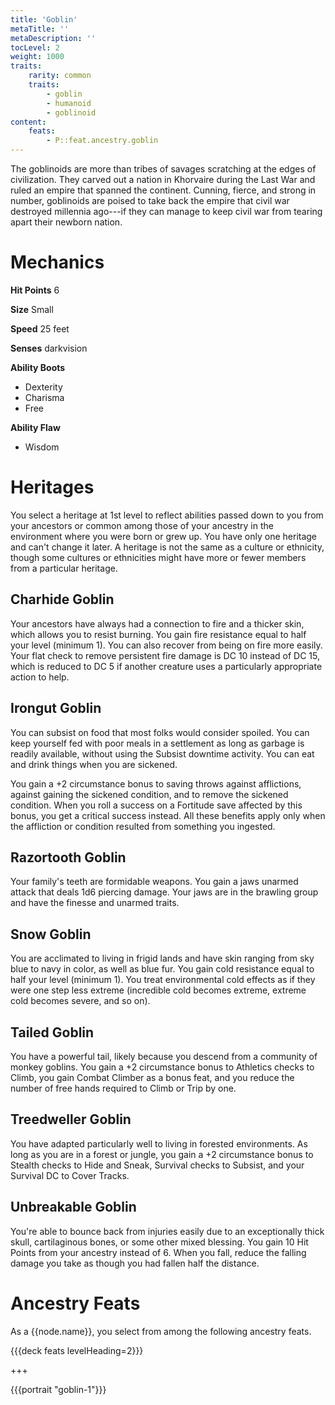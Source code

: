 ```yaml
---
title: 'Goblin'
metaTitle: ''
metaDescription: ''
tocLevel: 2
weight: 1000
traits:
    rarity: common
    traits:
        - goblin
        - humanoid
        - goblinoid
content:
    feats:
        - P::feat.ancestry.goblin
---
```


The goblinoids are more than tribes of savages scratching at the edges of civilization. They carved out a nation in Khorvaire during the Last War and ruled an empire that spanned the continent. Cunning, fierce, and strong in number, goblinoids are poised to take back the empire that civil war destroyed millennia ago---if they can manage to keep civil war from tearing apart their newborn nation.

# Mechanics

**Hit Points** 6

**Size** Small

**Speed** 25 feet

**Senses** darkvision

**Ability Boots**

-   Dexterity
-   Charisma
-   Free

**Ability Flaw**

-   Wisdom

# Heritages

You select a heritage at 1st level to reflect abilities passed down to you from your ancestors or common among those of your ancestry in the environment where you were born or grew up. You have only one heritage and can't change it later. A heritage is not the same as a culture or ethnicity, though some cultures or ethnicities might have more or fewer members from a particular heritage.

## Charhide Goblin

Your ancestors have always had a connection to fire and a thicker skin, which allows you to resist burning. You gain fire resistance equal to half your level (minimum 1). You can also recover from being on fire more easily. Your flat check to remove persistent fire damage is DC 10 instead of DC 15, which is reduced to DC 5 if another creature uses a particularly appropriate action to help.

## Irongut Goblin

You can subsist on food that most folks would consider spoiled. You can keep yourself fed with poor meals in a settlement as long as garbage is readily available, without using the Subsist downtime activity. You can eat and drink things when you are sickened.

You gain a +2 circumstance bonus to saving throws against afflictions, against gaining the sickened condition, and to remove the sickened condition. When you roll a success on a Fortitude save affected by this bonus, you get a critical success instead. All these benefits apply only when the affliction or condition resulted from something you ingested.

## Razortooth Goblin

Your family's teeth are formidable weapons. You gain a jaws unarmed attack that deals 1d6 piercing damage. Your jaws are in the brawling group and have the finesse and unarmed traits.

## Snow Goblin

You are acclimated to living in frigid lands and have skin ranging from sky blue to navy in color, as well as blue fur. You gain cold resistance equal to half your level (minimum 1). You treat environmental cold effects as if they were one step less extreme (incredible cold becomes extreme, extreme cold becomes severe, and so on).

## Tailed Goblin

You have a powerful tail, likely because you descend from a community of monkey goblins. You gain a +2 circumstance bonus to Athletics checks to Climb, you gain Combat Climber as a bonus feat, and you reduce the number of free hands required to Climb or Trip by one.

## Treedweller Goblin

You have adapted particularly well to living in forested environments. As long as you are in a forest or jungle, you gain a +2 circumstance bonus to Stealth checks to Hide and Sneak, Survival checks to Subsist, and your Survival DC to Cover Tracks.

## Unbreakable Goblin

You're able to bounce back from injuries easily due to an exceptionally thick skull, cartilaginous bones, or some other mixed blessing. You gain 10 Hit Points from your ancestry instead of 6. When you fall, reduce the falling damage you take as though you had fallen half the distance.

# Ancestry Feats

As a {{node.name}}, you select from among the following ancestry feats.

{{{deck feats levelHeading=2}}}

+++

{{{portrait "goblin-1"}}}